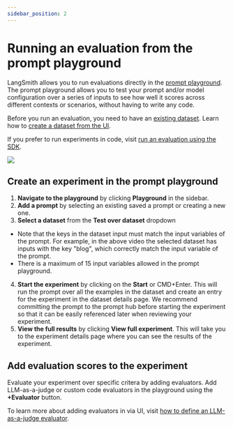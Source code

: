 ```yaml
---
sidebar_position: 2
---
```

# Running an evaluation from the prompt playground

LangSmith allows you to run evaluations directly in the [prompt playground](/prompt_engineering/concepts#prompt-playground). The prompt playground allows you to test your prompt and/or model configuration over a series of inputs to see how well it scores across different contexts or scenarios, without having to write any code.

Before you run an evaluation, you need to have an [existing dataset](/evaluation/concepts#datasets). Learn how to [create a dataset from the UI](/evaluation/how_to_guides/manage_datasets_in_application#set-up-your-dataset). 

If you prefer to run experiments in code, visit [run an evaluation using the SDK](/evaluation/how_to_guides/evaluate_llm_application). 

![](./static/playground_experiment.gif)

## Create an experiment in the prompt playground

1. **Navigate to the playground** by clicking **Playground** in the sidebar. 
2. **Add a prompt** by selecting an existing saved a prompt or creating a new one.
3. **Select a dataset** from the **Test over dataset** dropdown
- Note that the keys in the dataset input must match the input variables of the prompt. For example, in the above video the selected dataset has inputs with the key "blog", which correctly match the input variable of the prompt. 
- There is a maximum of 15 input variables allowed in the prompt playground.
4. **Start the experiment** by clicking on the **Start** or CMD+Enter. This will run the prompt over all the examples in the dataset and create an entry for the experiment in the dataset details page. We recommend committing the prompt to the prompt hub before starting the experiment so that it can be easily referenced later when reviewing your experiment. 
5. **View the full results** by clicking **View full experiment**. This will take you to the experiment details page where you can see the results of the experiment.

## Add evaluation scores to the experiment

Evaluate your experiment over specific critera by adding evaluators. Add LLM-as-a-judge or custom code evaluators in the playground using the **+Evaluator** button. 

To learn more about adding evaluators in via UI, visit [how to define an LLM-as-a-judge evaluator](/evaluation/how_to_guides/llm_as_judge). 